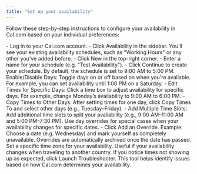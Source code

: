 ```yaml
---
title: "Set up your availability"
---
```


Follow these step-by-step instructions to configure your availability in Cal.com based on your individual preferences:

<Steps>
  <Step title="Access availability settings">
    - Log in to your Cal.com account.
    - Click Availability in the sidebar. You’ll see your existing availability schedules, such as "Working Hours" or
    any other you’ve added before.
  </Step>
  <Step title="Create a new availability schedule">
    - Click New in the top-right corner.
    - Enter a name for your schedule (e.g. "Test Availability").
    - Click Continue to create your schedule. By default, the schedule is set to 9:00 AM to 5:00 PM.
  </Step>
  <Step title="Customize your availability">
    Enable/Disable Days: Toggle days on or off based on when you're available.
    For example, you can set availability until 1:00 PM on a Saturday. 
    - Edit Times for Specific Days: Click a time box to adjust availability for
    specific days. For example, change Monday’s availability to 9:00 AM to 6:00
    PM.
    - Copy Times to Other Days: After setting times for one day, click Copy
    Times To and select other days (e.g., Tuesday–Friday). 
    - Add Multiple Time Slots: Add additional time slots to split your availability (e.g., 9:00
    AM–11:00 AM and 5:00 PM–7:30 PM).
  </Step>
  <Step title="Add Day overrides">
    Use day overrides for special cases when your availability changes for
    specific dates. 
    - Click Add an Override. Example: Choose a date (e.g. Wednesday) and mark yourself as completely unavailable. Overrides are
    automatically archived once the date has passed.
  </Step>
  <Step title="Adjust your time zone">
    Set a specific time zone for your availability. Useful if your availability
    changes when traveling to another country.
  </Step>
  <Step title="Troubleshoot availability issues">
    If you notice times not showing up as expected, click Launch Troubleshooter.
    This tool helps identify issues based on how Cal.com determines your
    availability.
  </Step>
</Steps>
